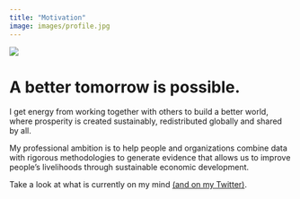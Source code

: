```yaml
---
title: "Motivation"
image: images/profile.jpg
---
```


![](images/ian-dooley.jpg)

# A better tomorrow is possible.

I get energy from working together with others to build a better world, where prosperity is created sustainably, redistributed globally and shared by all.

My professional ambition is to help people and organizations combine data with rigorous methodologies to generate evidence that allows us to improve people’s livelihoods through sustainable economic development.

Take a look at what is currently on my mind [(and on my Twitter)](www.twitter.com/philippkollenda).